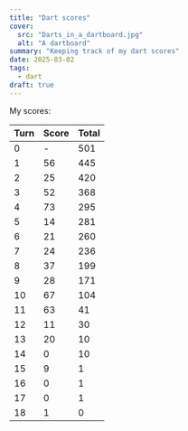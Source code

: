 ```yaml
---
title: "Dart scores"
cover:
  src: "Darts_in_a_dartboard.jpg"
  alt: "A dartboard"
summary: "Keeping track of my dart scores"
date: 2025-03-02
tags:
  - dart
draft: true
---
```


My scores:

| Turn | Score | Total |
| ---- | ----- | ----- |
| 0    | -     | 501   |
| 1    | 56    | 445   |
| 2    | 25    | 420   |
| 3    | 52    | 368   |
| 4    | 73    | 295   |
| 5    | 14    | 281   |
| 6    | 21    | 260   |
| 7    | 24    | 236   |
| 8    | 37    | 199   |
| 9    | 28    | 171   |
| 10   | 67    | 104   |
| 11   | 63    | 41    |
| 12   | 11    | 30    |
| 13   | 20    | 10    |
| 14   | 0     | 10    |
| 15   | 9     | 1     |
| 16   | 0     | 1     |
| 17   | 0     | 1     |
| 18   | 1     | 0     |
